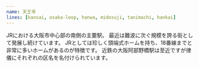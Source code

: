 ```yaml
---
name: 天王寺
lines: [kansai, osaka-loop, hanwa, midosuji, tanimachi, hankai]
---
```


JRにおける大阪市中心部の南側の主要駅。
最近は難波に次ぐ規模を誇る街として発展し続けています。
JRとしては珍しく頭端式ホームを持ち、18番線までと非常に多いホームがあるのが特徴です。
近鉄の大阪阿部野橋駅は至近ですが律儀にそれぞれの区名を名付けられています。

